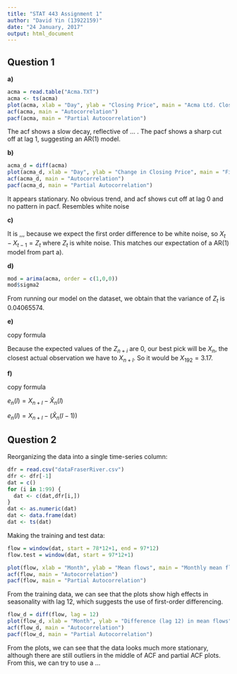 ```yaml
---
title: "STAT 443 Assignment 1"
author: "David Yin (13922159)"
date: "24 January, 2017"
output: html_document
---
```

## Question 1

**a)**
```r
acma = read.table("Acma.TXT")
acma <- ts(acma)
plot(acma, xlab = "Day", ylab = "Closing Price", main = "Acma Ltd. Closing Price by Day")
acf(acma, main = "Autocorrelation")
pacf(acma, main = "Partial Autocorrelation")
```

The acf shows a slow decay, reflective of ... . The pacf shows a sharp cut off at lag 1, suggesting an AR(1) model.

**b)**
```r
acma_d = diff(acma)
plot(acma_d, xlab = "Day", ylab = "Change in Closing Price", main = "First-order differencing of ACMA")
acf(acma_d, main = "Autocorrelation")
pacf(acma_d, main = "Partial Autocorrelation")
```

It appears stationary. No obvious trend, and acf shows cut off at lag 0 and no pattern in pacf. Resembles white noise

**c)**

It is ,,, because we expect the first order difference to be white noise, so $X_t - X_{t-1} = Z_t$ where $Z_t$ is white noise. This matches our  expectation of a AR(1) model from part a).




**d)**

```r
mod = arima(acma, order = c(1,0,0))
mod$sigma2
```

From running our model on the dataset, we obtain that the variance of $Z_t$ is 0.04065574.



**e)**

 copy formula

Because the expected values of the $Z_{n+i}$ are 0, our best pick will be $X_n$, the closest actual observation we have to $X_{n+l}$. So it would be $X_{192} = 3.17$.

**f)**

copy formula


$e_n(l) = X_{n+l} - \hat{X}_n(l)$

$e_n(l) = X_{n+l} - (\hat{X}_n(l-1))$





## Question 2


Reorganizing the data into a single time-series column:

```r
dfr = read.csv("dataFraserRiver.csv")
dfr <- dfr[-1]
dat = c()
for (i in 1:99) {
  dat <- c(dat,dfr[i,])
}
dat <- as.numeric(dat)
dat <- data.frame(dat)
dat <- ts(dat)

```

Making the training and test data:

```r
flow = window(dat, start = 78*12+1, end = 97*12)
flow.test = window(dat, start = 97*12+1)
```


```r
plot(flow, xlab = "Month", ylab = "Mean flows", main = "Monthly mean flows of Fraser River")
acf(flow, main = "Autocorrelation")
pacf(flow, main = "Partial Autocorrelation")
```

From the training data, we can see that the plots show high effects in seasonality with lag 12, which suggests the use of first-order differencing.

```r
flow_d = diff(flow, lag = 12)
plot(flow_d, xlab = "Month", ylab = "Difference (lag 12) in mean flows", main = "Differenced monthly mean flows (without seasonal effect)")
acf(flow_d, main = "Autocorrelation")
pacf(flow_d, main = "Partial Autocorrelation")
```

From the plots, we can see that the data looks much more stationary, although there are still outliers in the middle of ACF and partial ACF plots. From this, we can try to use a ...



